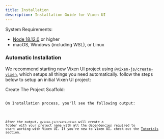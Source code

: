 ```yaml
---
title: Installation
description: Installation Guide for Vixen UI
---
```





System Requirements:
- [Node 18.12.0](https://nodejs.org/en) or higher
- macOS, Windows (including WSL), or Linux
### Automatic Installation

We recommend starting new Vixen UI project using [`@vixen-js/create-vixen`](https://github.com/Vixen-js/create-vixen), which setups all things you need automatically. follow the steps below to setup an initial Vixen UI project:

Create The Project Scaffold:

<Code code={outputInstall} lang='bash' />
On Installation process, you'll see the following output:

<Code code={outputCreate} lang='bash' />

After the output, `@vixen-js/create-vixen` will create a folder with your project name with all the dependencies required to start working with Vixen UI.
If you're new to Vixen UI, check out the [Tutorials](/docs/build-application-react) section. 
